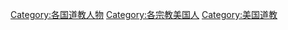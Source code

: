 [[Category:各国道教人物|Category:各国道教人物]]
[[Category:各宗教美国人|Category:各宗教美国人]]
[[Category:美国道教|Category:美国道教]]